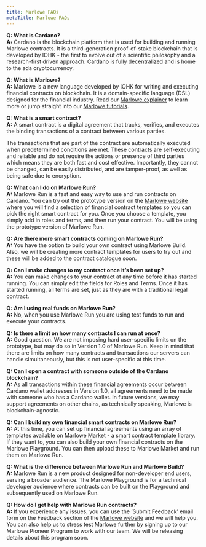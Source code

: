```yaml
---
title: Marlowe FAQs
metaTitle: Marlowe FAQs
---
```


**Q: What is Cardano?**  
**A:** Cardano is the blockchain platform that is used for building and running Marlowe contracts. It is a third-generation proof-of-stake blockchain that is developed by IOHK - the first to evolve out of a scientific philosophy and a research-first driven approach. Cardano is fully decentralized and is home to the ada cryptocurrency.

**Q: What is Marlowe?**  
**A:** Marlowe is a new language developed by IOHK for writing and executing financial contracts on blockchain. It is a domain-specific language (DSL) designed for the financial industry. Read our [Marlowe explainer](https://docs.cardano.org/marlowe/learn-about-marlowe) to learn more or jump straight into our [Marlowe tutorials](https://play.marlowe-finance.io/doc/marlowe/tutorials/index.html).
 
**Q: What is a smart contract?**  
**A:** A smart contract is a digital agreement that tracks, verifies, and executes the binding transactions of a contract between various parties. 

The transactions that are part of the contract are automatically executed when predetermined conditions are met. These contracts are self-executing and reliable and do not require the actions or presence of third parties which means they are both fast and cost effective. Importantly, they cannot be changed, can be easily distributed, and are tamper-proof, as well as being safe due to encryption.

**Q:  What can I do on Marlowe Run?**    
**A:** Marlowe Run is a fast and easy way to use and run contracts on Cardano. You can try out the prototype version on the [Marlowe website](https://marlowe-finance.io/) where you will find a selection of financial contract templates so you can pick the right smart contract for you. Once you choose a template, you simply add in roles and terms, and then run your contract. You will be using the prototype version of Marlowe Run.
 
**Q: Are there more smart contracts coming on Marlowe Run?**  
**A:** You have the option to build your own contract using Marlowe Build. Also, we will be creating more contract templates for users to try out and these will be added to the contract catalogue soon.
	  
**Q: Can I make changes to my contract once it’s been set up?**  
**A:** You can make changes to your contract at any time before it has started running. You can simply edit the fields for Roles and Terms. Once it has started running, all terms are set, just as they are with a traditional legal contract.

**Q: Am I using real funds on Marlowe Run?**  
**A:** No, when you use Marlowe Run you are using test funds to run and execute your contracts.

**Q: Is there a limit on how many contracts I can run at once?**  
**A:** Good question. We are not imposing hard user-specific limits on the prototype, but may do so in Version 1.0 of Marlowe Run. Keep in mind that there are limits on how many contracts and transactions our servers can handle simultaneously, but this is not user-specific at this time.

**Q: Can I open a contract with someone outside of the Cardano blockchain?**  
**A:** As all transactions within these financial agreements occur between Cardano wallet addresses in Version 1.0, all agreements need to be made with someone who has a Cardano wallet. In future versions, we may support agreements on other chains, as technically speaking, Marlowe is blockchain-agnostic.

**Q: Can I build my own financial smart contracts on Marlowe Run?**  
**A:** At this time, you can set up financial agreements using an array of templates available on Marlowe Market - a smart contract template library. If they want to, you can also build your own financial contracts on the Marlowe Playground. You can then upload these to Marlowe Market and run them on Marlowe Run.

**Q: What is the difference between Marlowe Run and Marlowe Build?**  
**A:** Marlowe Run is a new product designed for non-developer end users, serving a broader audience. The Marlowe Playground is for a technical developer audience where contracts can be built on the Playground and subsequently used on Marlowe Run.

**Q: How do I get help with Marlowe Run contracts?**  
**A:** If you experience any issues, you can use the ‘Submit Feedback’ email form on the Feedback section of the [Marlowe website](https://marlowe-finance.io/) and we will help you. You can also help us to stress test Marlowe further by signing up to our Marlowe Pioneer Program to work with our team. We will be releasing details about this program soon.

